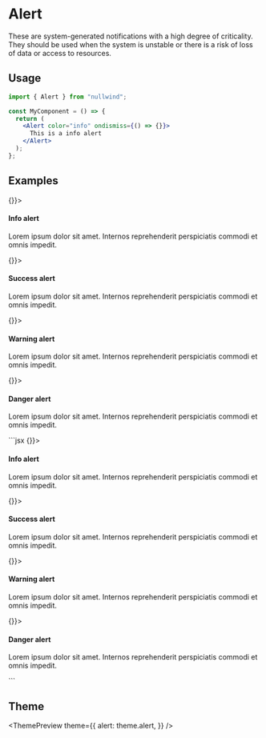 

<Meta
  title="Alert"
  description="These are system-generated notifications with a high degree of criticality. They should be used when the system is unstable or there is a risk of loss of data or access to resources."
/>

# Alert

These are system-generated notifications with a high degree of criticality. They should be used when the system is unstable or there is a risk of loss of data or access to resources.

## Usage

```jsx
import { Alert } from "nullwind";

const MyComponent = () => {
  return (
    <Alert color="info" ondismiss={() => {}}>
      This is a info alert
    </Alert>
  );
};
```

## Examples

<Playground>
  <Playground.Preview>
    <div class="flex flex-wrap items-center justify-center gap-5">
      <Alert color="info" ondismiss={() => {}}>
        <h4 class="font-bold">Info alert</h4>
        <div class="mt-1">
          <p>
            Lorem ipsum dolor sit amet. Internos reprehenderit perspiciatis commodi et omnis
            impedit.
          </p>
        </div>
      </Alert>
      <Alert color="success" ondismiss={() => {}}>
        <h4 class="font-bold">Success alert</h4>
        <div class="mt-1">
          <p>
            Lorem ipsum dolor sit amet. Internos reprehenderit perspiciatis commodi et omnis
            impedit.
          </p>
        </div>
      </Alert>
      <Alert color="warning" ondismiss={() => {}}>
        <h4 class="font-bold">Warning alert</h4>
        <div class="mt-1">
          <p>
            Lorem ipsum dolor sit amet. Internos reprehenderit perspiciatis commodi et omnis
            impedit.
          </p>
        </div>
      </Alert>
      <Alert color="danger" ondismiss={() => {}}>
        <h4 class="font-bold">Danger alert</h4>
        <div class="mt-1">
          <p>
            Lorem ipsum dolor sit amet. Internos reprehenderit perspiciatis commodi et omnis
            impedit.
          </p>
        </div>
      </Alert>
    </div>
  </Playground.Preview>
  <Playground.Code>
    ```jsx
    <Alert color="info" ondismiss={() => {}}>
      <h4 class="font-bold">Info alert</h4>
      <div class="mt-1">
        <p>
          Lorem ipsum dolor sit amet. Internos reprehenderit perspiciatis commodi et omnis impedit.
        </p>
      </div>
    </Alert>
    <Alert color="success" ondismiss={() => {}}>
      <h4 class="font-bold">Success alert</h4>
      <div class="mt-1">
        <p>
          Lorem ipsum dolor sit amet. Internos reprehenderit perspiciatis commodi et omnis impedit.
        </p>
      </div>
    </Alert>
    <Alert color="warning" ondismiss={() => {}}>
      <h4 class="font-bold">Warning alert</h4>
      <div class="mt-1">
        <p>
          Lorem ipsum dolor sit amet. Internos reprehenderit perspiciatis commodi et omnis impedit.
        </p>
      </div>
    </Alert>
    <Alert color="danger" ondismiss={() => {}}>
      <h4 class="font-bold">Danger alert</h4>
      <div class="mt-1">
        <p>
          Lorem ipsum dolor sit amet. Internos reprehenderit perspiciatis commodi et omnis impedit.
        </p>
      </div>
    </Alert>
    ```
  </Playground.Code>
</Playground>

## Theme

<ThemePreview
  theme={{
    alert: theme.alert,
  }}
/>
